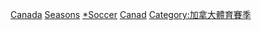 {{portal box|加拿大|足球}}

[[Category:各國足球賽季|Canada]]
[[Category:加拿大足球|Seasons]]
[[Category:各年份加拿大體育|*Soccer]]
[[Category:北美洲足球賽季|Canad]]
[[Category:加拿大體育賽季|Category:加拿大體育賽季]]